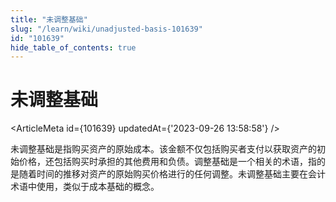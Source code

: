 ```yaml
---
title: "未调整基础"
slug: "/learn/wiki/unadjusted-basis-101639"
id: "101639"
hide_table_of_contents: true
---
```



# 未调整基础

<ArticleMeta id={101639} updatedAt={'2023-09-26 13:58:58'} />
<div className='border-solid border-b border-t-0 my-4 border-[var(--ifm-color-gray-300)]' />

未调整基础是指购买资产的原始成本。该金额不仅包括购买者支付以获取资产的初始价格，还包括购买时承担的其他费用和负债。调整基础是一个相关的术语，指的是随着时间的推移对资产的原始购买价格进行的任何调整。未调整基础主要在会计术语中使用，类似于成本基础的概念。
